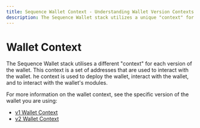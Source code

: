 ```yaml
---
title: Sequence Wallet Context - Understanding Wallet Version Contexts
description: The Sequence Wallet stack utilizes a unique "context" for each wallet version, consisting of addresses for interacting with the wallet and its modules.
---
```


# Wallet Context

The Sequence Wallet stack utilises a different "context" for each version of the wallet.
This context is a set of addresses that are used to interact with the wallet. 
he context is used to deploy the wallet, interact with the wallet, and to interact with the wallet's modules.

For more information on the wallet context, see the specific version of the wallet you are using:
- [v1 Wallet Context](/solutions/technical-references/internals/v1/wallet-context)
- [v2 Wallet Context](/solutions/technical-references/internals/v2/wallet-context)
